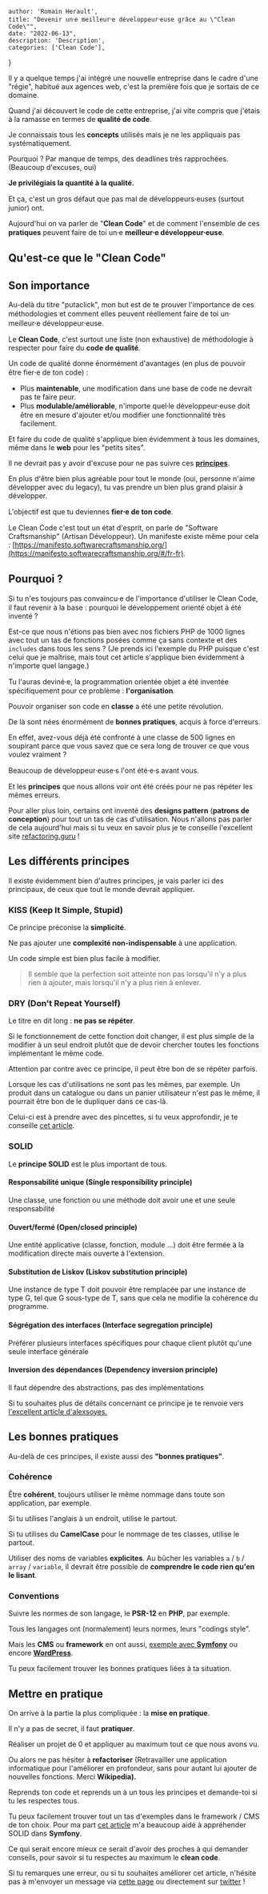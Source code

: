 
    author: 'Romain Herault',
    title: "Devenir un⸱e meilleur⸱e développeur⸱euse grâce au \"Clean Code\"",
    date: "2022-06-13",
    description: 'Description',
    categories: ['Clean Code'],
}


Il y a quelque temps j'ai intégré une nouvelle entreprise dans le cadre d'une "régie", habitué aux agences web, c'est la première fois que je sortais de ce domaine.

Quand j'ai découvert le code de cette entreprise, j'ai vite compris que j'étais à la ramasse en termes de **qualité de code**.

Je connaissais tous les **concepts** utilisés mais je ne les appliquais pas systématiquement.

Pourquoi ? Par manque de temps, des deadlines très rapprochées. (Beaucoup d'excuses, oui)

**Je privilégiais la quantité à la qualité.**

Et ça, c'est un gros défaut que pas mal de développeurs⸱euses (surtout junior) ont.

Aujourd'hui on va parler de "**Clean Code**" et de comment l'ensemble de ces **pratiques** peuvent faire de toi un⸱e **meilleur⸱e développeur⸱euse**.

## Qu'est-ce que le "Clean Code"

## Son importance

Au-delà du titre "putaclick", mon but est de te prouver l'importance de ces méthodologies et comment elles peuvent réellement faire de toi un⸱ meilleur⸱e développeur⸱euse.

Le **Clean Code**, c'est surtout une liste (non exhaustive) de méthodologie à respecter pour faire du **code de qualité**.

Un code de qualité donne énormément d'avantages (en plus de pouvoir être fier⸱e de ton code) :

- Plus **maintenable**, une modification dans une base de code ne devrait pas te faire peur.
- Plus **modulable/améliorable**, n'importe quel⸱le développeur⸱euse doit être en mesure d'ajouter et/ou modifier une fonctionnalité très facilement.

Et faire du code de qualité s'applique bien évidemment à tous les domaines, même dans le **web** pour les "petits sites".

Il ne devrait pas y avoir d'excuse pour ne pas suivre ces **[principes](#principes)**.

En plus d'être bien plus agréable pour tout le monde (oui, personne n'aime développer avec du legacy), tu vas prendre un bien plus grand plaisir à développer.

L'objectif est que tu deviennes **fier⸱e de ton code**.

Le Clean Code c'est tout un état d'esprit, on parle de "Software Craftsmanship" (Artisan Développeur). Un manifeste existe même pour cela : [https://manifesto.softwarecraftsmanship.org/](https://manifesto.softwarecraftsmanship.org/#/fr-fr).

## Pourquoi ?

Si tu n'es toujours pas convaincu⸱e de l'importance d'utiliser le Clean Code, il faut revenir à la base : pourquoi le développement orienté objet à été inventé ?

Est-ce que nous n'étions pas bien avec nos fichiers PHP de 1000 lignes avec tout un tas de fonctions posées comme ça sans contexte et des `includes` dans tous les sens ? (Je prends ici l'exemple du PHP puisque c'est celui que je maîtrise, mais tout cet article s'applique bien évidemment à n'importe quel langage.)

Tu l'auras deviné⸱e, la programmation orientée objet a été inventée spécifiquement pour ce problème : **l'organisation**.

Pouvoir organiser son code en **classe** a été une petite révolution.

De là sont nées énormément de **bonnes pratiques**, acquis à force d'erreurs.

En effet, avez-vous déjà été confronté à une classe de 500 lignes en soupirant parce que vous savez que ce sera long de trouver ce que vous voulez vraiment ?

Beaucoup de développeur⸱euse⸱s l'ont été⸱e⸱s avant vous.

Et les **principes** que nous allons voir ont été créés pour ne pas répéter les mêmes erreurs.

Pour aller plus loin, certains ont inventé des **designs pattern** (**patrons de conception**) pour tout un tas de cas d'utilisation. Nous n'allons pas parler de cela aujourd'hui mais si tu veux en savoir plus je te conseille l'excellent site [refactoring.guru](https://refactoring.guru/fr) !

## Les différents principes

Il existe évidemment bien d'autres principes, je vais parler ici des principaux, de ceux que tout le monde devrait appliquer.

### KISS (Keep It Simple, Stupid)

Ce principe préconise la **simplicité**.

Ne pas ajouter une **complexité non-indispensable** à une application.

Un code simple est bien plus facile à modifier.

> Il semble que la perfection soit atteinte non pas lorsqu'il n'y a plus rien à ajouter, mais lorsqu'il n'y a plus rien à enlever.

### DRY (**Don't Repeat Yourself**)

Le titre en dit long : **ne pas se répéter**.

Si le fonctionnement de cette fonction doit changer, il est plus simple de la modifier à un seul endroit plutôt que de devoir chercher toutes les fonctions implémentant le même code.

Attention par contre avec ce principe, il peut être bon de se répéter parfois.

Lorsque les cas d'utilisations ne sont pas les mêmes, par exemple. Un produit dans un catalogue ou dans un panier utilisateur n'est pas le même, il pourrait être bon de le dupliquer dans ce cas-là.

Celui-ci est à prendre avec des pincettes, si tu veux approfondir, je te conseille [cet article](https://medium.com/@nicolopigna/this-is-not-the-dry-you-are-looking-for-a316ed3f445f).

### SOLID

Le **principe SOLID** est le plus important de tous.

#### Responsabilité unique (Single responsibility principle)

Une classe, une fonction ou une méthode doit avoir une et une seule responsabilité

#### Ouvert/fermé (Open/closed principle)

Une entité applicative (classe, fonction, module …) doit être fermée à la modification directe mais ouverte à l'extension.

#### Substitution de Liskov (Liskov substitution principle)

Une instance de type T doit pouvoir être remplacée par une instance de type G, tel que G sous-type de T, sans que cela ne modifie la cohérence du programme.

#### Ségrégation des interfaces (Interface segregation principle)

Préférer plusieurs interfaces spécifiques pour chaque client plutôt qu'une seule interface générale

#### Inversion des dépendances (Dependency inversion principle)

Il faut dépendre des abstractions, pas des implémentations

Si tu souhaites plus de détails concernant ce principe je te renvoie vers [l'excellent article d'alexsoyes.](https://alexsoyes.com/solid/)

## Les bonnes pratiques

Au-delà de ces principes, il existe aussi des **"bonnes pratiques"**.

### Cohérence

Être **cohérent**, toujours utiliser le même nommage dans toute son application, par exemple.

Si tu utilises l'anglais à un endroit, utilise le partout.

Si tu utilises du **CamelCase** pour le nommage de tes classes, utilise le partout.

Utiliser des noms de variables **explicites**. Au bûcher les variables `a` / `b` / `array` / `variable`, il devrait être possible de **comprendre le code rien qu'en le lisant**.

### Conventions

Suivre les normes de son langage, le **PSR-12** en **PHP**, par exemple.

Tous les langages ont (normalement) leurs normes, leurs "codings style".

Mais les **CMS** ou **framework** en ont aussi, [exemple avec **Symfony**](https://symfony.com/doc/current/best_practices.html) ou encore **[WordPress](https://developer.wordpress.org/plugins/plugin-basics/best-practices/)**.

Tu peux facilement trouver les bonnes pratiques liées à ta situation.

## Mettre en pratique

On arrive à la partie la plus compliquée : la **mise en pratique**.

Il n'y a pas de secret, il faut **pratiquer**.

Réaliser un projet de 0 et appliquer au maximum tout ce que nous avons vu.

Ou alors ne pas hésiter à **refactoriser** (Retravailler une application informatique pour l'améliorer en profondeur, sans pour autant lui ajouter de nouvelles fonctions. Merci **Wikipedia).**

Reprends ton code et reprends un à un tous les principes et demande-toi si tu les respectes tous.

Tu peux facilement trouver tout un tas d'exemples dans le framework / CMS de ton choix. Pour ma part [cet article](https://medium.com/analytics-vidhya/dependency-injection-and-solid-principles-with-symfony-the-geocoding-example-f18ad08ed20b) m'a beaucoup aidé à appréhender SOLID dans **Symfony**.

Ce qui serait encore mieux ce serait d'avoir des proches à qui demander conseils, pour savoir si tu respectes au maximum le **clean code**.

Si tu remarques une erreur, ou si tu souhaites améliorer cet article, n'hésite pas à m'envoyer un message via [cette page](/contact) ou directement sur [twitter](https://twitter.com/Romaixn) !
